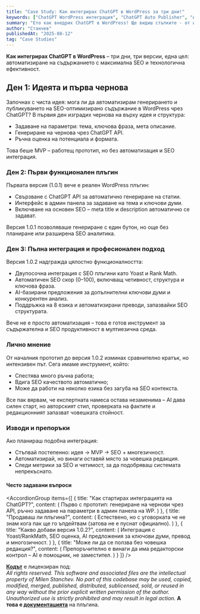 ```yaml
---
title: "Case Study: Как интегрирах ChatGPT в WordPress за три дни!"
keywords: ["ChatGPT WordPress интеграция", "ChatGPT Auto Publisher", "AI автоматизация WordPress", "ChatGPT API", "SEO автоматизация", "OpenAI API"]
summary: "Ето как внедрих ChatGPT в WordPress! Ще видиш стъпките - от идеята до работеща интеграция за автоматизация, SEO и публикуване."
author: "Станчев"
publishedAt: "2025-08-12"
tag: "Case Studies"
---
```


<strong>Как интегрирах ChatGPT в WordPress</strong> – три дни, три версии, една цел: автоматизиране на съдържанието с максимална SEO и технологична ефективност.

<h2 id="den1">Ден 1: Идеята и първа чернова</h2>

Започнах с чиста идея: мога ли да автоматизирам генерирането и публикуването на SEO-оптимизирано съдържание в WordPress чрез ChatGPT? В първия ден изградих чернова на върху идея и структура:
- Задаване на параметри: тема, ключова фраза, мета описание.
- Генериране на чернова чрез ChatGPT API.
- Ръчна оценка на потенциала и формата.

Това беше MVP – работещ прототип, но без автоматизация и SEO интеграция.

<h3 id="den2">Ден 2: Първи функционален плъгин</h3>

Първата версия (1.0.1) вече е реален WordPress плъгин:
- Свързване с ChatGPT API за автоматично генериране на статии.
- Интерфейс в админ панела за задаване на тема и ключови думи.
- Включване на основен SEO – meta title и description автоматично се задават.

Версия 1.0.1 позволяваше генериране с един бутон, но още без планиране или разширена SEO аналитика.

<h3 id="den3">Ден 3: Пълна интеграция и професионален подход</h3>

Версия 1.0.2 надгражда цялостно функционалността:
- Двупосочна интеграция с SEO плъгини като Yoast и Rank Math.
- Автоматичен SEO скор (0–100), включващ четивност, структура и ключова фраза.
- AI-базирани предложения за допълнителни ключови думи и конкурентен анализ.
- Поддръжка на 8 езика и автоматизирани преводи, запазвайки SEO структурата.

Вече не е просто автоматизация – това е готов инструмент за съдържателна и SEO продуктивност в мултиезична среда.

<h3 id="lichno-mnenie">Лично мнение</h3>

От началния прототип до версия 1.0.2 изминах сравнително кратък, но интензивен път. Сега имаме инструмент, който:
- Спестява много ръчна работа;
- Вдига SEO качеството автоматично;
- Може да работи на няколко езика без загуба на SEO контекста.

Все пак вярвам, че експертната намеса остава незаменима – AI дава силен старт, но авторският стил, проверката на фактите и редакционният запазват човешката стойност.

<h3 id="izvodi">Изводи и препоръки</h3>

Ако планираш подобна интеграция:
- Стъпвай постепенно: идея → MVP → SEO + многезичност.
- Автоматизирай, но винаги оставяй място за човешка редакция.
- Следи метрики за SEO и четимост, за да подобряваш системата непрекъснато.

<h4 id="faq">Често задавани въпроси</h4>

<AccordionGroup
  items={[
    {
      title: "Как стартирах интеграцията на ChatGPT?",
      content: (
        <Text onBackground="neutral-weak">
          Първо с прототип: генериране на чернови чрез API, ръчно задаване на параметри в админ панела на WP.
        </Text>
      )
    },
        {
      title: "Продаваш ли плъгина?",
      content: (
        <Text onBackground="neutral-weak">
          Естествено, но с уговорката че не знам кога пак ще го ъпдейтвам (затова не е пуснат официално).
        </Text>
      )
    },
    {
      title: "Какво добави версия 1.0.2?",
      content: (
        <Text onBackground="neutral-weak">
          Интеграция с Yoast/RankMath, SEO оценка, AI предложения за ключови думи, превод и многозичност.
        </Text>
      )
    },
    {
      title: "Може ли да се ползва без човешка редакция?",
      content: (
        <Text onBackground="neutral-weak">
          Препоръчително е винаги да има редакторски контрол – AI е помощник, не заместител.
        </Text>
      )
    }
  ]}
/>

<p>
<strong><a href="https://github.com/stantchev/ChatGPT-Auto-Publisher" target="_blank" rel="nofollow noopener">Кодът</a></strong> е лицензиран под:<br>
<em>All rights reserved. This software and associated files are the intellectual property of Milen Stanchev. No part of this codebase may be used, copied, modified, merged, published, distributed, sublicensed, sold, or reused in any way without the prior explicit written permission of the author. Unauthorized use is strictly prohibited and may result in legal action.</em>
<strong>А това е <a href="https://stantchev.github.io/ChatGPT-Auto-Publisher/" target="_blank" rel="nofollow noopener">документацията</a></strong> на плъгина.<br>
</p>
